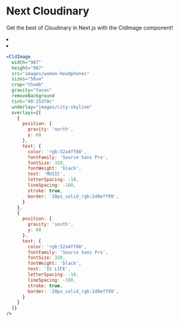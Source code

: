 


<Head>
  <title>Next Cloudinary</title>
  <meta name="og:title" content="Next Cloudinary" />
  <meta name="og:url" content={`https://next-cloudinary.spacejelly.dev`} />
</Head>

<OgImage
  title="Next Cloudinary"
  twitterTitle="Next Cloudinary"
/>

# Next Cloudinary

Get the best of Cloudinary in Next.js with the CldImage component!

<Bleed>
  <ImageGrid>
    <li>
      <CldImage
        width="987"
        height="1481"
        src={`${process.env.EXAMPLES_DIRECTORY}/woman-headphones`}
        sizes="50vw"
      />
    </li>
    <li>
      <CldImage
        width="987"
        height="987"
        src={`${process.env.EXAMPLES_DIRECTORY}/woman-headphones`}
        sizes="50vw"
        crop="thumb"
        gravity="faces"
        removeBackground
        tint="40:253f8c"
        underlay={`${process.env.EXAMPLES_DIRECTORY}/city-skyline`}
        overlays={[
          {
            position: {
              gravity: 'north',
              y: 60
            },
            text: {
              color: 'rgb:52a4ff80',
              fontFamily: 'Source Sans Pro',
              fontSize: 320,
              fontWeight: 'black',
              text: 'MUSIC',
              letterSpacing: -10,
              lineSpacing: -100,
              stroke: true,
              border: '20px_solid_rgb:2d0eff99',
            }
          },
          {
            position: {
              gravity: 'south',
              y: 60
            },
            text: {
              color: 'rgb:52a4ff80',
              fontFamily: 'Source Sans Pro',
              fontSize: 320,
              fontWeight: 'black',
              text: 'IS LIFE',
              letterSpacing: -10,
              lineSpacing: -100,
              stroke: true,
              border: '20px_solid_rgb:2d0eff99',
            }
          }
        ]}
      />
    </li>
  </ImageGrid>
</Bleed>

```jsx
<CldImage
  width="987"
  height="987"
  src="images/woman-headphones"
  sizes="50vw"
  crop="thumb"
  gravity="faces"
  removeBackground
  tint="40:253f8c"
  underlay="images/city-skyline"
  overlays={[
    {
      position: {
        gravity: 'north',
        y: 60
      },
      text: {
        color: 'rgb:52a4ff80',
        fontFamily: 'Source Sans Pro',
        fontSize: 320,
        fontWeight: 'black',
        text: 'MUSIC',
        letterSpacing: -10,
        lineSpacing: -100,
        stroke: true,
        border: '20px_solid_rgb:2d0eff99',
      }
    },
    {
      position: {
        gravity: 'south',
        y: 60
      },
      text: {
        color: 'rgb:52a4ff80',
        fontFamily: 'Source Sans Pro',
        fontSize: 320,
        fontWeight: 'black',
        text: 'IS LIFE',
        letterSpacing: -10,
        lineSpacing: -100,
        stroke: true,
        border: '20px_solid_rgb:2d0eff99',
      }
    }
  ]}
/>
```